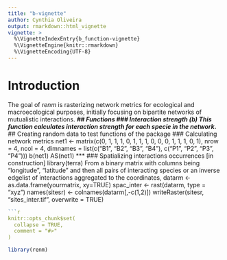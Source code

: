 ```yaml
---
title: "b-vignette"
author: Cynthia Oliveira
output: rmarkdown::html_vignette
vignette: >
  %\VignetteIndexEntry{b_function-vignette}
  %\VignetteEngine{knitr::rmarkdown}
  %\VignetteEncoding{UTF-8}
---
```

# Introduction
The goal of *renm* is rasterizing network metrics for ecological and macroecological purposes, initially focusing on bipartite networks of mutualistic interactions.
***
## Functions
### Interaction strength (b)
This function calculates interaction strength for each specie in the network.
***
## Creating random data to test functions of the package
### Calculating network metrics
net1 <- matrix(c(0, 1, 1, 1, 0, 1, 1, 1, 0, 0, 0, 1, 1, 1, 0, 1), nrow = 4, ncol = 4, dimnames = list(c("B1", "B2", "B3", "B4"), c("P1", "P2", "P3", "P4")))
b(net1)
AS(net1)
***
### Spatializing interactions occurrences [in construction]
library(terra)
From a binary matrix with columns being "longitude", "latitude" and then all pairs of interacting species or an inverse edgelist of interactions aggregated to the coordinates, 
datarm <- as.data.frame(yourmatrix, xy=TRUE)
spac_inter <- rast(datarm, type = "xyz")
names(sitesr) <- colnames(datarm[,-c(1,2)])
writeRaster(sitesr, "sites_inter.tif", overwrite = TRUE)
```r


```r
knitr::opts_chunk$set(
  collapse = TRUE,
  comment = "#>"
)
```

```r
library(renm)
```
